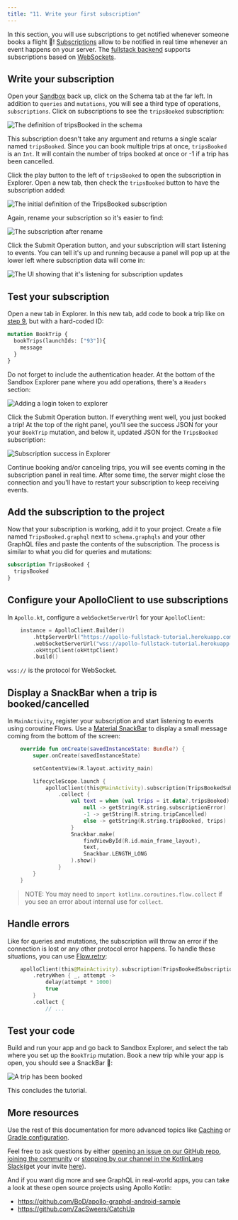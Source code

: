 ```yaml
---
title: "11. Write your first subscription"
---
```


In this section, you will use subscriptions to get notified whenever someone books a flight 🚀! [Subscriptions](https://graphql.org/blog/subscriptions-in-graphql-and-relay/) allow to be notified in real time whenever an event happens on your server. The [fullstack backend](https://apollo-fullstack-tutorial.herokuapp.com) supports subscriptions based on [WebSockets](https://en.wikipedia.org/wiki/WebSocket).


## Write your subscription

Open your [Sandbox](https://studio.apollographql.com/sandbox/explorer?endpoint=https%3A%2F%2Fapollo-fullstack-tutorial.herokuapp.com) back up, click on the Schema tab at the far left. In addition to `queries` and `mutations`, you will see a third type of operations, `subscriptions`. Click on subscriptions to see the `tripsBooked` subscription:

<img alt="The definition of tripsBooked in the schema" class="screenshot" src="images/schema_tripsBooked_definition.png"/>

This subscription doesn't take any argument and returns a single scalar named `tripsBooked`. Since you can book multiple trips at once, `tripsBooked` is an `Int`. It will contain the number of trips booked at once or -1 if a trip has been cancelled.

Click the play button to the left of `tripsBooked` to open the subscription in Explorer. Open a new tab, then check the `tripsBooked` button to have the subscription added:

<img alt="The initial definition of the TripsBooked subscription" class="screenshot" src="images/explorer_tripsbooked_initial.png"/>

Again, rename your subscription so it's easier to find:

<img alt="The subscription after rename" class="screenshot" src="images/explorer_tripsbooked_renamed.png"/>

Click the Submit Operation button, and your subscription will start listening to events. You can tell it's up and running because a panel will pop up at the lower left where subscription data will come in:

<img alt="The UI showing that it's listening for subscription updates" class="screenshot" src="images/explorer_subscriptions_listening.png"/>

## Test your subscription

Open a new tab in Explorer. In this new tab, add code to book a trip like on [step 9](09-write-your-first-mutation), but with a hard-coded ID:

```graphql
mutation BookTrip {
  bookTrips(launchIds: ["93"]){
    message
  }
}
```

Do not forget to include the authentication header. At the bottom of the Sandbox Explorer pane where you add operations, there's a `Headers` section:

<img alt="Adding a login token to explorer" class="screenshot" src="images/explorer_authentication_header.png"/>

Click the Submit Operation button. If everything went well, you just booked a trip! At the top of the right panel, you'll see the success JSON for your your `BookTrip` mutation, and below it, updated JSON for the `TripsBooked` subscription:

<img alt="Subscription success in Explorer" class="screenshot" src="images/explorer_subscription_success.png"/>

Continue booking and/or canceling trips, you will see events coming in the subscription panel in real time. After some time, the server might close the connection and you'll have to restart your subscription to keep receiving events.

## Add the subscription to the project

Now that your subscription is working, add it to your project. Create a file named `TripsBooked.graphql` next to `schema.graphqls` and your other GraphQL files and paste the contents of the subscription. The process is similar to what you did for queries and mutations:

```graphql title="app/src/main/graphql/com/example/rocketreserver/TripsBooked.graphql"
subscription TripsBooked {
  tripsBooked
}
```

## Configure your ApolloClient to use subscriptions

In `Apollo.kt`, configure a `webSocketServerUrl` for your `ApolloClient`:

```kotlin title="Apollo.kt"
    instance = ApolloClient.Builder()
        .httpServerUrl("https://apollo-fullstack-tutorial.herokuapp.com/graphql")
        .webSocketServerUrl("wss://apollo-fullstack-tutorial.herokuapp.com/graphql")
        .okHttpClient(okHttpClient)
        .build()
```

`wss://` is the protocol for WebSocket.

## Display a SnackBar when a trip is booked/cancelled

In `MainActivity`, register your subscription and start listening to events using coroutine Flows. Use a [Material SnackBar](https://material.io/develop/android/components/snackbar/) to display a small message coming from the bottom of the screen:

```kotlin title="MainActivity.kt"
    override fun onCreate(savedInstanceState: Bundle?) {
        super.onCreate(savedInstanceState)

        setContentView(R.layout.activity_main)

        lifecycleScope.launch {
            apolloClient(this@MainActivity).subscription(TripsBookedSubscription()).toFlow()
                .collect {
                    val text = when (val trips = it.data?.tripsBooked) {
                        null -> getString(R.string.subscriptionError)
                        -1 -> getString(R.string.tripCancelled)
                        else -> getString(R.string.tripBooked, trips)
                    }
                    Snackbar.make(
                        findViewById(R.id.main_frame_layout),
                        text,
                        Snackbar.LENGTH_LONG
                    ).show()
                }
        }
    }
```

> NOTE: You may need to `import kotlinx.coroutines.flow.collect` if you see an error about internal use for `collect`.

## Handle errors

Like for queries and mutations, the subscription will throw an error if the connection is lost or any other protocol error happens. To handle these situations, you can use [Flow.retry](https://kotlin.github.io/kotlinx.coroutines/kotlinx-coroutines-core/kotlinx.coroutines.flow/retry.html):

```kotlin title="MainActivity.kt"
    apolloClient(this@MainActivity).subscription(TripsBookedSubscription()).toFlow()
        .retryWhen { _, attempt ->
            delay(attempt * 1000)
            true
        }
        .collect {
            // ...
```

## Test your code

Build and run your app and go back to Sandbox Explorer, and select the tab where you set up the `BookTrip` mutation. Book a new trip while your app is open, you should see a SnackBar 🚀:

<img alt="A trip has been booked" class="screenshot" src="images/snackbar.png"/>

This concludes the tutorial.

## More resources

Use the rest of this documentation for more advanced topics like [Caching](../caching/introduction/)  or [Gradle configuration](../advanced/plugin-configuration/).

Feel free to ask questions by either [opening an issue on our GitHub repo](https://github.com/apollographql/apollo-android/issues), [joining the community](http://community.apollographql.com/new-topic?category=Help&tags=mobile,client) or [stopping by our channel in the KotlinLang Slack](https://app.slack.com/client/T09229ZC6/C01A6KM1SBZ)(get your invite [here](https://slack.kotl.in/)).

And if you want dig more and see GraphQL in real-world apps, you can take a look at these open source projects using Apollo Kotlin:

* https://github.com/BoD/apollo-graphql-android-sample
* https://github.com/ZacSweers/CatchUp
